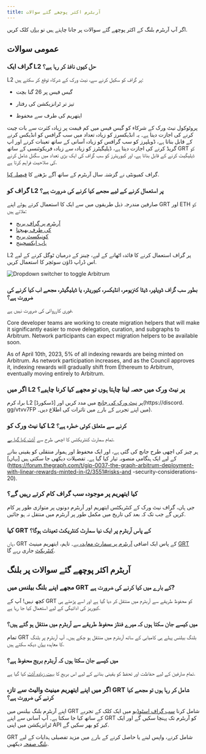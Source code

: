 ```yaml
---
title: آربٹرم اکثر پوچھے گئے سوالات
---
```


اگر آپ آربٹرم بلنگ کے اکثر پوچھے گئے سوالات پر جانا چاہتے ہیں تو [یہاں](#billing-on-arbitrum-faqs) کلک کریں.

## عمومی سوالات

### گراف ایک L2 حل کیوں نافذ کر رہا ہے؟

L2 پر گراف کو سکیل کرنے سے، نیٹ ورک کے شرکاء توقع کر سکتے ہیں:

- گیس فیس پر 26 گنا بچت

- تیز تر ٹرانزیکشن کی رفتار

- ایتھریم کی طرف سے محفوظ

پروٹوکول نیٹ ورک کے شرکاء کو گیس فیس میں کم قیمت پر زیادہ کثرت سے بات چیت کرنے کی اجازت دیتا ہے۔ یہ انڈیکسرز کو زیادہ تعداد میں سب گرافس کو انڈیکس کرنے کے قابل بناتا ہے، ڈویلپرز کو سب گرافس کو زیادہ آسانی کے ساتھ تعینات کرنے اور اپ گریڈ کرنے کی اجازت دیتا ہے، ڈیلیگیٹرز کو زیادہ سے زیادہ فریکوئنسی کے ساتھ GRT کو ڈیلیگیٹ کرنے کے قابل بناتا ہے، اور کیوریٹرز کو سب گراف کی ایک بڑی تعداد میں سگنل شامل کرنے کی صلاحیت فراہم کرتا ہے.

گراف کمیونٹی نے گزشتہ سال آربٹرم کے ساتھ آگے بڑھنے کا [فیصلہ کیا](https://forum.thegraph.com/t/gip-0031-arbitrum-grt-bridge/3305).

### گراف کو L2 پر استعمال کرنے کے لیے مجھے کیا کرنے کی ضرورت ہے؟

صارفین مندرجہ ذیل طریقوں میں سے ایک کا استعمال کرتے ہوئے اپنے GRT اور ETH کو ملاتے ہیں:

- [آربٹرم پر گراف بریج](https://bridge.arbitrum.io/?l2ChainId=42161)
- [کی طرف بھیجنا](https://transferto.xyz/swap)
- [کونیکسٹ بریج](https://bridge.connext.network/)
- [ہاپ ایکسچینج](https://app.hop.exchange/#/send?token=ETH)

L2 پر گراف استعمال کرنے کا فائدہ اٹھانے کے لیے، چینز کے درمیان ٹوگل کرنے کے لیے اس ڈراپ ڈاؤن سوئچر کا استعمال کریں.

![Dropdown switcher to toggle Arbitrum](/img/arbitrum-screenshot-toggle.png)

### بطور سب گراف ڈویلپر، ڈیٹا کنزیومر، انڈیکسر، کیوریٹر، یا ڈیلیگیٹر، مجھے اب کیا کرنے کی ضرورت ہے؟

فوری کارروائی کی ضرورت نہیں ہے.

Core developer teams are working to create migration helpers that will make it significantly easier to move delegation, curation, and subgraphs to Arbitrum. Network participants can expect migration helpers to be available soon.

As of April 10th, 2023, 5% of all indexing rewards are being minted on Arbitrum. As network participation increases, and as the Council approves it, indexing rewards will gradually shift from Ethereum to Arbitrum, eventually moving entirely to Arbitrum.

### اگر میں L2 پر نیٹ ورک میں حصہ لینا چاہتا ہوں تو مجھے کیا کرنا چاہیے؟

براہ کرم L2 پر [نیٹ ورک کی جانچ](https://testnet.thegraph.com/explorer) میں مدد کریں اور [ڈسکورڈ](https://discord. gg/vtvv7FP میں اپنے تجربے کے بارے میں تاثرات کی اطلاع دیں۔).

### کیا نیٹ ورک کو L2 کرنے سے متعلق کوئی خطرہ ہے؟

تمام سمارٹ کنٹریکٹس کا اچھی طرح سے [آڈٹ کیا گیا ہے](https://github.com/graphprotocol/contracts/blob/dev/audits/OpenZeppelin/2022-07-graph-arbitrum-bridge-audit.pdf).

ہر چیز کی اچھی طرح جانچ کی گئی ہے، اور ایک محفوظ اور ہموار منتقلی کو یقینی بنانے کے لیے ایک ہنگامی منصوبہ تیار کیا گیا ہے۔ تفصیلات دیکھی جا سکتی ہیں [یہاں](https://forum.thegraph.com/t/gip-0037-the-graph-arbitrum-deployment-with-linear-rewards-minted-in-l2/3551#risks-and -security-considerations-20).

### کیا ایتھریم پر موجودہ سب گراف کام کرتے رہیں گے؟

جی ہاں، گراف نیٹ ورک کے کنٹریکٹس ایتھریم اور آربٹرم دونوں پر متوازی طور پر کام کریں گے جب تک کہ بعد کی تاریخ میں مکمل طور پر آربٹرم میں منتقل نہ ہو جائیں.

### کیا GRT کے پاس آربٹرم پر ایک نیا سمارٹ کنٹریکٹ تعینات ہوگا؟

ہاں، GRT کے پاس ایک اضافی [آربٹرم پر سمارٹ معاہدہ ہے](https://arbiscan.io/address/0x9623063377ad1b27544c965ccd7342f7ea7e88c7)۔ تاہم، ایتھریم مینیٹ [GRT کنٹریکٹ](https://etherscan.io/token/0xc944e90c64b2c07662a292be6244bdf05cda44a7) جاری رہے گا.

## آربٹرم اکثر پوچھے گئے سوالات پر بلنگ

### مجھے اپنے بلنگ بیلنس میں GRT کے بارے میں کیا کرنے کی ضرورت ہے?

کچھ نہیں! آپ کے GRT کو محفوظ طریقے سے آربٹرم میں منتقل کر دیا گیا ہے اور اسے پڑھتے ہی کیوریز کی ادائیگی کے لیے استعمال کیا جا رہا ہے.

### میں کیسے جان سکتا ہوں کہ میرے فنڈز محفوظ طریقے سے آربٹرم میں منتقل ہو گئے ہیں؟

تمام GRT بلنگ بیلنس پہلے ہی کامیابی کے ساتھ آربٹرم میں منتقل ہو چکے ہیں۔ آپ آربٹرم پر بلنگ کا معاہدہ [یہاں](https://arbiscan.io/address/0x1B07D3344188908Fb6DEcEac381f3eE63C48477a) دیکھ سکتے ہیں.

### میں کیسے جان سکتا ہوں کہ آربٹرم بریج محفوظ ہے؟

تمام صارفین کے لیے حفاظت اور تحفظ کو یقینی بنانے کے لیے اس بریج کا [بہت زیادہ آڈٹ](https://code4rena.com/contest/2022-10-the-graph-l2-bridge-contest) کیا گیا ہے.

### اگر میں اپنے ایتھریم مینیٹ والیٹ سے تازہ GRT شامل کر رہا ہوں تو مجھے کیا کرنے کی ضرورت ہے؟

اپنے آربٹرم بلنگ بیلنس میں GRT شامل کرنا [سب گراف اسٹوڈیو](https://thegraph.com/studio/) میں ایک کلک کے تجربے کے ساتھ کیا جا سکتا ہے۔ آپ آسانی سے اپنے GRT کو آربٹرم تک پہنچا سکیں گے اور ایک ٹرانزیکشن میں اپنی API کیز کو بھر سکیں گے.

GRT شامل کرنے، واپس لینے یا حاصل کرنے کے بارے میں مزید تفصیلی ہدایات کے لیے [بلنگ صفحہ](https://thegraph.com/docs/en/billing/) دیکھیں.
